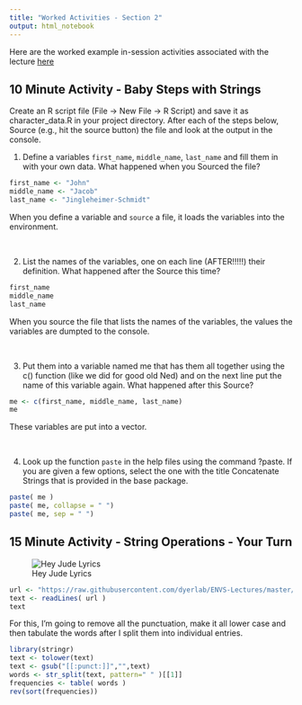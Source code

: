 ```yaml
---
title: "Worked Activities - Section 2"
output: html_notebook
---
```


Here are the worked example in-session activities associated with the lecture [here](slides.html)



## 10 Minute Activity - Baby Steps with Strings

Create an R script file (File -> New File -> R Script) and save it as character_data.R in your project directory. After each of the steps below, Source (e.g., hit the source button) the file and look at the output in the console.

1. Define a variables `first_name`, `middle_name`, `last_name` and fill them in with your own data. What happened when you Sourced the file?

```r
first_name <- "John"
middle_name <- "Jacob"
last_name <- "Jingleheimer-Schmidt"
```

When you define a variable and `source` a file, it loads the variables into the environment.

&nbsp;

2. List the names of the variables, one on each line (AFTER!!!!!) their definition. What happened after the Source this time?

```r
first_name
middle_name
last_name
```

When you source the file that lists the names of the variables, the values the variables are dumpted to the console.


&nbsp;

3. Put them into a variable named me that has them all together using the c() function (like we did for good old Ned) and on the next line put the name of this variable again. What happened after this Source?


```r
me <- c(first_name, middle_name, last_name)
me
```

These variables are put into a vector.

&nbsp;

4. Look up the function `paste` in the help files using the command ?paste. If you are given a few options, select the one with the title Concatenate Strings that is provided in the base package.

```r
paste( me )
paste( me, collapse = " ")
paste( me, sep = " ")
```





## 15 Minute Activity - String Operations - Your Turn

![Hey Jude Lyrics](images/hey_jude_schematics.png)


```r
url <- "https://raw.githubusercontent.com/dyerlab/ENVS-Lectures/master/data/hey_jude.txt"
text <- readLines( url )
text
```

For this, I'm going to remove all the punctuation, make it all lower case and then tabulate the words after I split them into individual entries.

```r
library(stringr)
text <- tolower(text) 
text <- gsub("[[:punct:]]","",text)
words <- str_split(text, pattern=" " )[[1]]
frequencies <- table( words )
rev(sort(frequencies))
```

